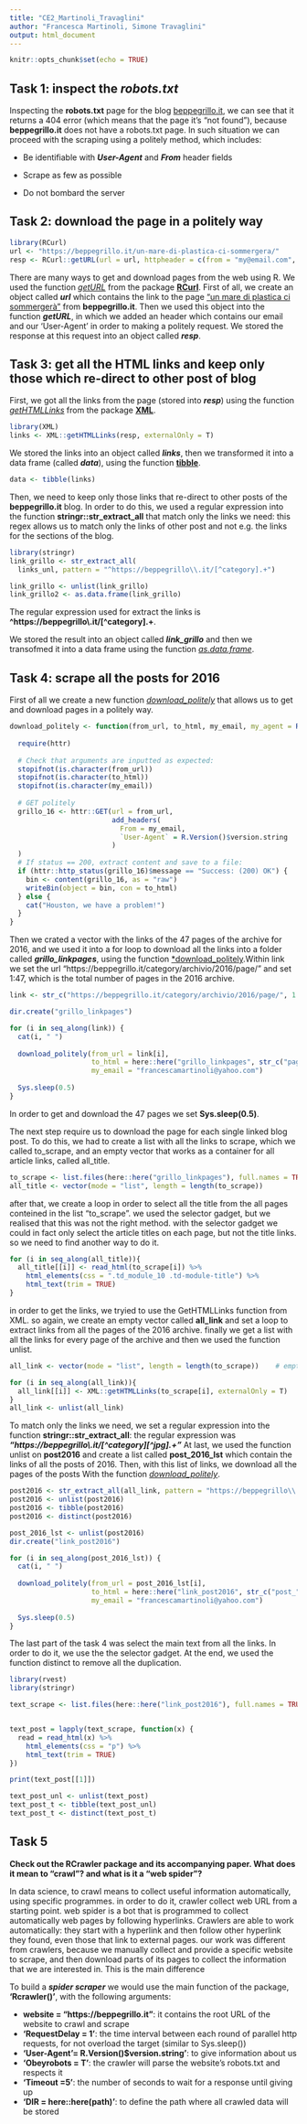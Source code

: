 ```yaml
---
title: "CE2_Martinoli_Travaglini"
author: "Francesca Martinoli, Simone Travaglini"
output: html_document
---
```


```r
knitr::opts_chunk$set(echo = TRUE)
```

## Task 1: inspect the *robots.txt*

Inspecting the **robots.txt** page for the blog [beppegrillo.it](https://beppegrillo.it/), we can see that it returns a 404 error (which means that the page it's "not found"), because **beppegrillo.it** does not have a robots.txt page. In such situation we can proceed with the scraping using a politely method, which includes:

-   Be identifiable with ***User-Agent*** and ***From*** header fields

-   Scrape as few as possible

-   Do not bombard the server

## Task 2: download the page in a politely way

```r
library(RCurl)
url <- "https://beppegrillo.it/un-mare-di-plastica-ci-sommergera/"
resp <- RCurl::getURL(url = url, httpheader = c(from = "my@email.com", 'User-Agent' = R.Version()$version.string))

```

There are many ways to get and download pages from the web using R. We used the function [*getURL*]{.underline} from the package [**RCurl**]{.underline}. First of all, we create an object called ***url*** which contains the link to the page ["un mare di plastica ci sommergerà"](https://beppegrillo.it/un-mare-di-plastica-ci-sommergera/) from **beppegrillo.it**. Then we used this object into the function ***getURL***, in which we added an header which contains our email and our 'User-Agent' in order to making a politely request. We stored the response at this request into an object called ***resp***.

## Task 3: get all the HTML links and keep only those which re-direct to other post of blog

First, we got all the links from the page (stored into ***resp***) using the function [*getHTMLLinks*]{.underline} from the package [**XML**]{.underline}. 

```r
library(XML)
links <- XML::getHTMLLinks(resp, externalOnly = T)
```
We stored the links into an object called ***links***, then we transformed it into a data frame (called ***data***), using the function [**tibble**]{.underline}. 

```r
data <- tibble(links)
```
Then, we need to keep only those links that re-direct to other posts of the **beppegrillo.it** blog. In order to do this, we used a regular expression into the function **stringr::str_extract_all** that match only the links we need: this regex allows us to match only the links of other post and not e.g. the links for the sections of the blog. 

```r
library(stringr)
link_grillo <- str_extract_all(
  links_unl, pattern = "^https://beppegrillo\\.it/[^category].+")

link_grillo <- unlist(link_grillo)
link_grillo2 <- as.data.frame(link_grillo)

```
The regular expression used for extract the links is **^https://beppegrillo\\.it/[^category].+**.

We stored the result into an object called ***link_grillo*** and then we transofmed it into a data frame using the function [*as.data.frame*]{.underline}.


## Task 4: scrape all the posts for 2016

First of all we create a new function [*download_politely*]{.underline} that allows us to get and download pages in a politely way.

```r
download_politely <- function(from_url, to_html, my_email, my_agent = R.Version()$version.string) {
  
  require(httr)
  
  # Check that arguments are inputted as expected:
  stopifnot(is.character(from_url))
  stopifnot(is.character(to_html))
  stopifnot(is.character(my_email))
  
  # GET politely
  grillo_16 <- httr::GET(url = from_url, 
                         add_headers(
                           From = my_email, 
                           `User-Agent` = R.Version()$version.string
                         )
  )
  # If status == 200, extract content and save to a file:
  if (httr::http_status(grillo_16)$message == "Success: (200) OK") {
    bin <- content(grillo_16, as = "raw")
    writeBin(object = bin, con = to_html)
  } else {
    cat("Houston, we have a problem!")
  }
}
```
Then we crated a vector with the links of the 47 pages of the archive for 2016, and we used it into a for loop to download all the links into a folder called ***grillo_linkpages***, using the function [*download_politely]{.underline}.Within link we set the url "https://beppegrillo.it/category/archivio/2016/page/" and set 1:47, which is the total number of pages in the 2016 archive.

```r
link <- str_c("https://beppegrillo.it/category/archivio/2016/page/", 1:47)

dir.create("grillo_linkpages")

for (i in seq_along(link)) {
  cat(i, " ")
  
  download_politely(from_url = link[i], 
                    to_html = here::here("grillo_linkpages", str_c("page_",i,".html")), 
                    my_email = "francescamartinoli@yahoo.com")
  
  Sys.sleep(0.5)
}

```
In order to get and download the 47 pages we set **Sys.sleep(0.5)**. 

The next step require us to download the page for each single linked blog post.
To do this, we had to create a list with all the links to scrape, which we called to_scrape, and an empty vector that works as a container for all article links, called all_title. 

```r
to_scrape <- list.files(here::here("grillo_linkpages"), full.names = TRUE)    
all_title <- vector(mode = "list", length = length(to_scrape))
```

after that, we create a loop in order to select all the title from the all pages conteined in the list "to_scrape". we used the selector gadget, but we realised that this was not the right method. with the selector gadget we could in fact only select the article titles on each page, but not the title links. so we need to find another way to do it.
```r
for (i in seq_along(all_title)){
  all_title[[i]] <- read_html(to_scrape[i]) %>% 
    html_elements(css = ".td_module_10 .td-module-title") %>% 
    html_text(trim = TRUE)
}

```
in order to get the links, we tryied to use the GetHTMLLinks function from XML. so again, we create an empty vector called **all_link** and set a loop to extract links from all the pages of the 2016 archive.
finally we get a list with all the links for every page of the archive and then we used the function unlist. 
```r
all_link <- vector(mode = "list", length = length(to_scrape))    # empty container where to place the posts

for (i in seq_along(all_link)){
  all_link[[i]] <- XML::getHTMLLinks(to_scrape[i], externalOnly = T)
}
all_link <- unlist(all_link)

```
To match only the links we need, we set a regular expression into the function **stringr::str_extract_all**: the regular expression was ***"https://beppegrillo\\.it/[^category][^jpg].+"***
At last, we used the function unlist on **post2016** and create a list called **post_2016_lst** which contain the links of all the posts of 2016. Then, with this list of links, we download all the pages of the posts With the function [*download_politely*]{.underline}. 
```r
post2016 <- str_extract_all(all_link, pattern = "https://beppegrillo\\.it/[^category][^jpg].+")
post2016 <- unlist(post2016)
post2016 <- tibble(post2016)
post2016 <- distinct(post2016)
```
```r
post_2016_lst <- unlist(post2016)
dir.create("link_post2016")

for (i in seq_along(post_2016_lst)) {
  cat(i, " ")
  
  download_politely(from_url = post_2016_lst[i], 
                    to_html = here::here("link_post2016", str_c("post_",i,".html")), 
                    my_email = "francescamartinoli@yahoo.com")
  
  Sys.sleep(0.5)
}
```

The last part of the task 4 was select the main text from all the links. In order to do it, we use the the selector gadget. At the end, we used the function distinct to remove all the duplication.
```r
library(rvest)
library(stringr)

text_scrape <- list.files(here::here("link_post2016"), full.names = TRUE)


text_post = lapply(text_scrape, function(x) {
  read = read_html(x) %>% 
    html_elements(css = "p") %>% 
    html_text(trim = TRUE)
})

print(text_post[[1]])

text_post_unl <- unlist(text_post)
text_post_t <- tibble(text_post_unl)
text_post_t <- distinct(text_post_t)

```

## Task 5
**Check out the RCrawler package and its accompanying paper. What does it mean to “crawl”? and what is it a “web spider”?**

In data science, to crawl means to collect useful information automatically, using specific programmes. in order to do it, crawler collect web URL from a starting point.
web spider is a bot that is programmed to collect automatically web pages by following hyperlinks.
Crawlers are able to work automatically: they start with a hyperlink and then follow other hyperlink they found, even those that link to external pages. 
our work was different from crawlers, because we manually collect and provide a specific website to scrape, and then download parts of its pages to collect the information that we are interested in. This is the main difference

To build a ***spider scraper*** we would use the main function of the package, **'Rcrawler()'**, with the following arguments:

-   **website = "https://beppegrillo.it"**: it contains the root URL of the website to crawl and scrape
-   **'RequestDelay = 1'**: the time interval between each round of parallel http requests, for not overload the target (similar to Sys.sleep())
-   **'User-Agent'= R.Version()$version.string'**: to give information about us
-   **'Obeyrobots = T'**: the crawler will parse the website's robots.txt and respects it
-   **'Timeout =5'**: the number of seconds to wait for a response until giving up
-   **'DIR = here::here(path)'**: to define the path where all crawled data will be stored


